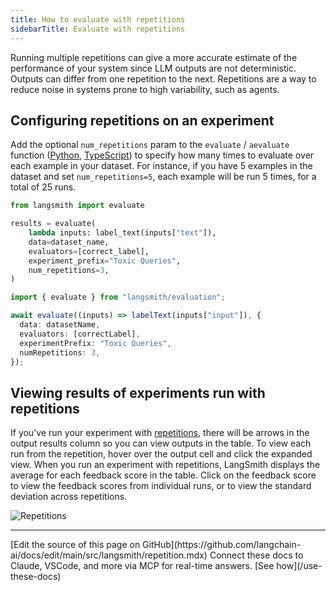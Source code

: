 ```yaml
---
title: How to evaluate with repetitions
sidebarTitle: Evaluate with repetitions
---
```


Running multiple repetitions can give a more accurate estimate of the performance of your system since LLM outputs are not deterministic. Outputs can differ from one repetition to the next. Repetitions are a way to reduce noise in systems prone to high variability, such as agents.

## Configuring repetitions on an experiment

Add the optional `num_repetitions` param to the `evaluate` / `aevaluate` function ([Python](https://docs.smith.langchain.com/reference/python/evaluation/langsmith.evaluation._runner.evaluate), [TypeScript](https://docs.smith.langchain.com/reference/js/interfaces/evaluation.EvaluateOptions#numrepetitions)) to specify how many times to evaluate over each example in your dataset. For instance, if you have 5 examples in the dataset and set `num_repetitions=5`, each example will be run 5 times, for a total of 25 runs.

<CodeGroup>

```python Python
from langsmith import evaluate

results = evaluate(
    lambda inputs: label_text(inputs["text"]),
    data=dataset_name,
    evaluators=[correct_label],
    experiment_prefix="Toxic Queries",
    num_repetitions=3,
)
```

```typescript TypeScript
import { evaluate } from "langsmith/evaluation";

await evaluate((inputs) => labelText(inputs["input"]), {
  data: datasetName,
  evaluators: [correctLabel],
  experimentPrefix: "Toxic Queries",
  numRepetitions: 3,
});
```

</CodeGroup>

## Viewing results of experiments run with repetitions

If you've run your experiment with [repetitions](/langsmith/evaluation-concepts#repetitions), there will be arrows in the output results column so you can view outputs in the table. To view each run from the repetition, hover over the output cell and click the expanded view. When you run an experiment with repetitions, LangSmith displays the average for each feedback score in the table. Click on the feedback score to view the feedback scores from individual runs, or to view the standard deviation across repetitions.

![Repetitions](/langsmith/images/repetitions.png)

---

<Callout icon="pen-to-square" iconType="regular">
    [Edit the source of this page on GitHub](https://github.com/langchain-ai/docs/edit/main/src/langsmith/repetition.mdx)
</Callout>
<Tip icon="terminal" iconType="regular">
    Connect these docs to Claude, VSCode, and more via MCP for    real-time answers. [See how](/use-these-docs)
</Tip>
